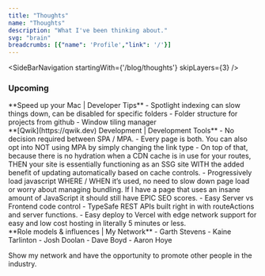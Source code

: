 ```yaml
---
title: "Thoughts"
name: "Thoughts"
description: "What I've been thinking about."
svg: "brain"
breadcrumbs: [{"name": 'Profile',"link": '/'}]
---
```



<SideBarNavigation startingWith={'/blog/thoughts'} skipLayers={3} />

### Upcoming

<articles>
<article>
**Speed up your Mac | Developer Tips**
- Spotlight indexing can slow things down, can be disabled for specific folders
- Folder structure for projects from github
- Window tiling manager
</article>

<article>
**[Qwik](https://qwik.dev) Development | Development Tools**
- No decision required between SPA / MPA.
    - Every page is both. You can also opt into NOT using MPA by simply changing the link type
    - On top of that, because there is no hydration when a CDN cache is in use for your routes, THEN your site is essentially functioning as an SSG site WITH the added benefit of updating automatically based on cache controls.
- Progressively load javascript WHERE / WHEN it’s used, no need to slow down page load or worry about managing bundling. If I have a page that uses an insane amount of JavaScript it should still have EPIC SEO scores.
- Easy Server vs Frontend code control
- TypeSafe REST APIs built right in with routeActions and server functions.
- Easy deploy to Vercel with edge network support for easy and low cost hosting in literally 5 minutes or less.
</article>

<article>
**Role models & influences | My Network** 
- Garth Stevens
- Kaine Tarlinton
- Josh Doolan
- Dave Boyd
- Aaron Hoye

Show my network and have the opportunity to promote other people in the industry.
</article>
</articles>